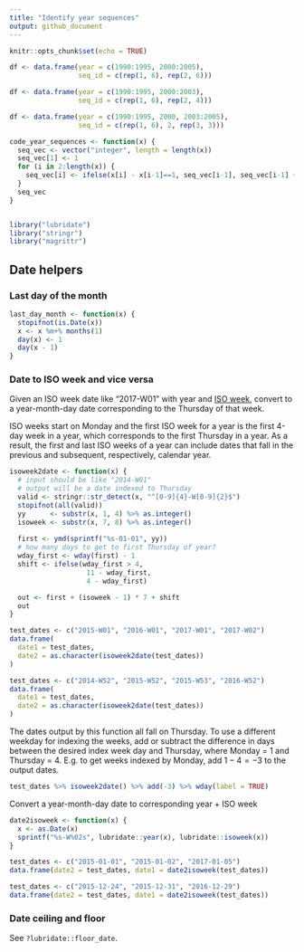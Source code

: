 ```yaml
---
title: "Identify year sequences"
output: github_document
---
```


```r
knitr::opts_chunk$set(echo = TRUE)

df <- data.frame(year = c(1990:1995, 2000:2005), 
                 seq_id = c(rep(1, 6), rep(2, 6)))

df <- data.frame(year = c(1990:1995, 2000:2003),
                 seq_id = c(rep(1, 6), rep(2, 4)))

df <- data.frame(year = c(1990:1995, 2000, 2003:2005),
                 seq_id = c(rep(1, 6), 2, rep(3, 3)))

code_year_sequences <- function(x) {
  seq_vec <- vector("integer", length = length(x))
  seq_vec[1] <- 1
  for (i in 2:length(x)) {
    seq_vec[i] <- ifelse(x[i] - x[i-1]==1, seq_vec[i-1], seq_vec[i-1] + 1)
  }
  seq_vec
}



```

```r
library("lubridate")
library("stringr")
library("magrittr")
```


## Date helpers

### Last day of the month

```r
last_day_month <- function(x) {
  stopifnot(is.Date(x))
  x <- x %m+% months(1)
  day(x) <- 1
  day(x - 1)
}

```

### Date to ISO week and vice versa

Given an ISO week date like "2017-W01" with year and [ISO week](https://en.wikipedia.org/wiki/ISO_week_date), convert to a year-month-day date corresponding to the Thursday of that week. 

ISO weeks start on Monday and the first ISO week for a year is the first 4-day week in a year, which corresponds to the first Thursday in a year. As a result, the first and last ISO weeks of a year can include dates that fall in the previous and subsequent, respectively, calendar year. 

```r
isoweek2date <- function(x) {
  # input should be like "2014-W01"
  # output will be a date indexed to Thursday
  valid <- stringr::str_detect(x, "^[0-9]{4}-W[0-9]{2}$")
  stopifnot(all(valid))
  yy      <- substr(x, 1, 4) %>% as.integer()
  isoweek <- substr(x, 7, 8) %>% as.integer()
  
  first <- ymd(sprintf("%s-01-01", yy))
  # how many days to get to first Thursday of year?
  wday_first <- wday(first) - 1
  shift <- ifelse(wday_first > 4, 
                   11 - wday_first, 
                   4 - wday_first)

  out <- first + (isoweek - 1) * 7 + shift
  out
}
```

```r
test_dates <- c("2015-W01", "2016-W01", "2017-W01", "2017-W02")
data.frame(
  date1 = test_dates,
  date2 = as.character(isoweek2date(test_dates))
)

test_dates <- c("2014-W52", "2015-W52", "2015-W53", "2016-W52")
data.frame(
  date1 = test_dates,
  date2 = as.character(isoweek2date(test_dates))
)
```

The dates output by this function all fall on Thursday. To use a different weekday for indexing the weeks, add or subtract the difference in days between the desired index week day and Thursday, where Monday = 1 and Thursday = 4. E.g. to get weeks indexed by Monday, add $1 - 4 = -3$ to the output dates. 

```r
test_dates %>% isoweek2date() %>% add(-3) %>% wday(label = TRUE)
```


Convert a year-month-day date to corresponding year + ISO week

```r
date2isoweek <- function(x) {
  x <- as.Date(x)
  sprintf("%s-W%02s", lubridate::year(x), lubridate::isoweek(x))
}

test_dates <- c("2015-01-01", "2015-01-02", "2017-01-05")
data.frame(date2 = test_dates, date1 = date2isoweek(test_dates))

test_dates <- c("2015-12-24", "2015-12-31", "2016-12-29")
data.frame(date2 = test_dates, date1 = date2isoweek(test_dates))
```



### Date ceiling and floor

See `?lubridate::floor_date`. 



